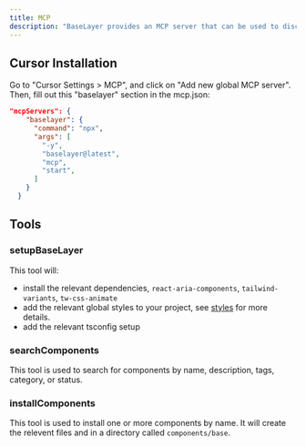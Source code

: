 ```yaml
---
title: MCP
description: "BaseLayer provides an MCP server that can be used to discover and install components."
---
```


## Cursor Installation

Go to "Cursor Settings > MCP", and click on "Add new global MCP server". Then, fill out this "baselayer" section in the mcp.json:

```json
"mcpServers": {
    "baselayer": {
      "command": "npx",
      "args": [
        "-y",
        "baselayer@latest",
        "mcp",
        "start",
      ]
    }
  }
```

## Tools 

### setupBaseLayer

This tool will:
- install the relevant dependencies, `react-aria-components`, `tailwind-variants`, `tw-css-animate`
- add the relevant global styles to your project, see [styles](./styles) for more details.
- add the relevant tsconfig setup

### searchComponents

This tool is used to search for components by name, description, tags, category, or status.

### installComponents

This tool is used to install one or more components by name. It will create the relevent files and in a directory called `components/base`.

